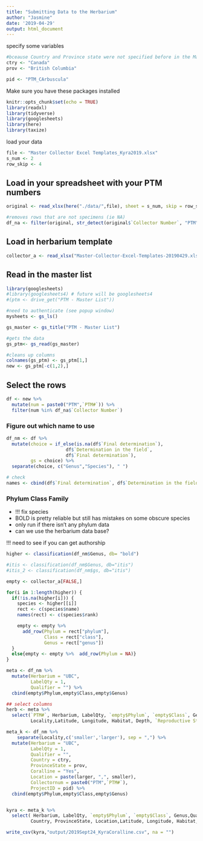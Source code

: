 ```yaml
---
title: "Submitting Data to the Herbarium"
author: "Jasmine"
date: '2019-04-29'
output: html_document
---
```


specify some variables
```r
#bceause Country and Province state were not specified before in the Master list
ctry <- "Canada"
prov <- "British Columbia"

pid <- "PTM_CArbuscula"
```


Make sure you have these packages installed
```r
knitr::opts_chunk$set(echo = TRUE)
library(readxl)
library(tidyverse)
library(googlesheets)
library(here)
library(taxize)
```

load your data
```r
file <- "Master Collector Excel Templates_Kyra2019.xlsx"
s_num <- 2
row_skip <- 4
```

## Load in your spreadsheet with your PTM numbers
```r
original <- read_xlsx(here("./data/",file), sheet = s_num, skip = row_skip)

#removes rows that are not specimens (ie NA)
df_na <- filter(original, str_detect(original$`Collector Number`, "PTM"))
```

## Load in herbarium template
```r
collector_a <- read_xlsx("Master-Collector-Excel-Templates-20190429.xlsx",sheet = 2, skip = 4)
```


## Read in the master list
```r
library(googlesheets)
#library(googlesheets4) # future will be googlesheets4
#(ptm <- drive_get("PTM - Master List"))

#need to authenticate (see popup window)
mysheets <- gs_ls()

gs_master <- gs_title("PTM - Master List")

#gets the data
gs_ptm<- gs_read(gs_master)

#cleans up columns
colnames(gs_ptm) <- gs_ptm[1,]
new <- gs_ptm[-c(1,2),]
```

## Select the rows
```r
df <- new %>% 
  mutate(num = paste0("PTM",`PTM#`)) %>% 
  filter(num %in% df_na$`Collector Number`)
```

### Figure out which name to use
```r
df_nm <- df %>% 
  mutate(choice = if_else(is.na(df$`Final determination`),
                      df$`Determination in the field`,
                      df$`Final determination`),
         gs = choice) %>% 
  separate(choice, c("Genus","Species"), " ")

# check
names <- cbind(df$`Final determination`, df$`Determination in the field`, df$`genetic match/notes`)
```

### Phylum Class Family
- !!! fix species
- BOLD is pretty reliable but still has mistakes on some obscure species
- only run if there isn't any phylum data
- can we use the herbarium data base?

!!! need to see if you can get authorship
```r
higher <- classification(df_nm$Genus, db= "bold")

#itis <- classification(df_nm$Genus, db="itis")
#itis_2 <- classification(df_nm$gs, db="itis")

empty <- collector_a[FALSE,]

for(i in 1:length(higher)) {
  if(!is.na(higher[i])) {
    species <- higher[[i]]
    rect <- c(species$name)
    names(rect) <- c(species$rank)

    empty <- empty %>%
      add_row(Phylum = rect["phylum"],
              Class = rect["class"],
              Genus = rect["genus"])
  }
  else{empty <- empty %>%  add_row(Phylum = NA)}
}
```

```r
meta <- df_nm %>%
  mutate(Herbarium = "UBC",
         LabelQty = 1,
         Qualifier = "") %>% 
  cbind(empty$Phylum,empty$Class,empty$Genus)

## select columns
herb <- meta %>% 
  select(`PTM#`, Herbarium, LabelQty, `empty$Phylum`, `empty$Class`, Genus,Qualifier, Species, #Species Authonr
         Locality,Latitude, Longitude, Habitat, Depth, `Reproductive Status`, `Date Collected`, `Main Collector`, `PTM#`,Determiners, DeterminationDate, Notes )
```

```r
meta_k <- df_nm %>%
    separate(Locality,c('smaller','larger'), sep = ",") %>% 
  mutate(Herbarium = "UBC",
         LabelQty = 1,
         Qualifier = "",
         Country = ctry,
         ProvinceState = prov,
         Coralline = "Yes",
         Location = paste(larger, ",", smaller),
         Collectornum = paste0("PTM",`PTM#`),
         ProjectID = pid) %>% 
  cbind(empty$Phylum,empty$Class,empty$Genus)


kyra <- meta_k %>% 
  select( Herbarium, LabelQty, `empty$Phylum`, `empty$Class`, Genus,Qualifier, Species, #Species Authonr
         Country, ProvinceState, Location,Latitude, Longitude, Habitat, Depth, `Reproductive Status`, `Date Collected`, `Main Collector`,`Other collectors`, Collectornum, Determiners, DeterminationDate, Notes, Coralline)
```

```r
write_csv(kyra,"output/2019Sept24_KyraCoralline.csv", na = "")
```

